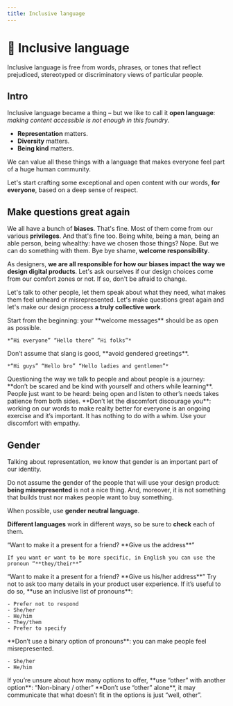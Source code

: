 ```yaml
---
title: Inclusive language
---
```



# 🦄 Inclusive language

Inclusive language is free from words, phrases, or tones that reflect prejudiced, stereotyped or discriminatory views of particular people.

## Intro

Inclusive language became a thing – but we like to call it **open language**: _making content accessible is not enough in this foundry_.

- **Representation** matters.
- **Diversity** matters.
- **Being kind** matters.

We can value all these things with a language that makes everyone feel part of a huge human community.

Let's start crafting some exceptional and open content with our words, **for everyone**, based on a deep sense of respect.

## Make questions great again

We all have a bunch of **biases**. That's fine. Most of them come from our various **privileges**. And that's fine too. Being white, being a man, being an able person, being whealthy: have we chosen those things? Nope. But we can do something with them. Bye bye shame, **welcome responsibility**.

As designers, **we are all responsible for how our biases impact the way we design digital products**. Let's ask ourselves if our design choices come from our comfort zones or not. If so, don't be afraid to change.

Let's talk to other people, let them speak about what they need, what makes them feel unheard or misrepresented. Let's make questions great again and let's make our design process **a truly collective work**.

<div className="mt-8 grid w-full grid-cols-1 gap-x-3 gap-y-5 sm:grid-cols-2">
  <Alert title="💚 DO" className="alert-success">
    Start from the beginning: your **welcome messages** should be as open as possible.

    *“Hi everyone” “Hello there” “Hi folks”*

  </Alert>
  <Alert title="💔 DON'T" variant="danger">
    Don’t assume that slang is good, **avoid gendered greetings**.

    *“Hi guys” “Hello bro” “Hello ladies and gentlemen”*

  </Alert>
  <Alert title="💚 DO" className="alert-success">
    Questioning the way we talk to people and about people is a journey: **don’t be scared and be kind with
    yourself and others while learning**. People just want to be heard: being open and listen to other’s needs
    takes patience from both sides.
  </Alert>
  <Alert title="💔 DON'T" variant="danger">
    **Don’t let the discomfort discourage you**: working on our words to make reality better for everyone is
    an ongoing exercise and it’s important. It has nothing to do with a whim. Use your discomfort with
    empathy.
  </Alert>
</div>

## Gender

Talking about representation, we know that gender is an important part of our identity.

Do not assume the gender of the people that will use your design product: **being misrepresented** is not a nice thing. And, moreover, it is not something that builds trust nor makes people want to buy something.

When possible, use **gender neutral language**.

**Different languages** work in different ways, so be sure to **check** each of them.

<div className="mt-8 grid w-full grid-cols-1 gap-x-3 gap-y-5 sm:grid-cols-2">
  <Alert title="💚 DO" className="alert-success">
    “Want to make it a present for a friend? **Give us the address**”

    If you want or want to be more specific, in English you can use the pronoun “**they/their**”

  </Alert>
  <Alert title="💔 DON'T" variant="danger">
    “Want to make it a present for a friend? **Give us his/her address**”
  </Alert>
  <Alert title="💚 DO" className="alert-success">
    Try not to ask too many details in your product user experience. If it’s useful to do so, **use an inclusive list of pronouns**:

    - Prefer not to respond
    - She/her
    - He/him
    - They/them
    - Prefer to specify

  </Alert>
  <Alert title="💔 DON'T" variant="danger">
    **Don’t use a binary option of pronouns**: you can make people feel misrepresented.

    - She/her
    - He/him

  </Alert>
  <Alert title="💚 DO" className="alert-success">
      If you’re unsure about how many options to offer, **use “other” with another option**: “Non-binary / other”
  </Alert>
  <Alert title="💔 DON'T" variant="danger">
    **Don’t use “other” alone**, it may communicate that what doesn’t fit in the options is just “well, other”.
  </Alert>
</div>
